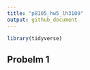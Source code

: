 ```yaml
---
title: "p8105_hw5_lh3109"
output: github_document
---
```


```r
library(tidyverse)
```



## Probelm 1